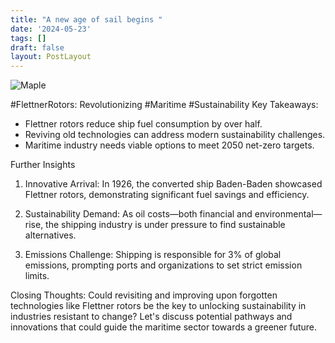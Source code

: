 ```yaml
---
title: "A new age of sail begins "
date: '2024-05-23'
tags: []
draft: false
layout: PostLayout
---
```


<div className="flex justify-center">
  <div className="my-1 w-full px-2 xl:my-1 xl:w-1/2 xl:px-2">
    <img src="https://willpolesa.pythonanywhere.com/static/podcast_thumbnails/thumbnailrecCb2NDen74r2mGE.jpg" alt="Maple" className="mx-auto h-58 w-auto" />
  </div>
</div>

#FlettnerRotors: Revolutionizing #Maritime #Sustainability
Key Takeaways:
- Flettner rotors reduce ship fuel consumption by over half.
- Reviving old technologies can address modern sustainability challenges.
- Maritime industry needs viable options to meet 2050 net-zero targets.

Further Insights
1. Innovative Arrival:
In 1926, the converted ship Baden-Baden showcased Flettner rotors, demonstrating significant fuel savings and efficiency.

2. Sustainability Demand:
As oil costs—both financial and environmental—rise, the shipping industry is under pressure to find sustainable alternatives.

3. Emissions Challenge:
Shipping is responsible for 3% of global emissions, prompting ports and organizations to set strict emission limits.

Closing Thoughts:
Could revisiting and improving upon forgotten technologies like Flettner rotors be the key to unlocking sustainability in industries resistant to change? Let's discuss potential pathways and innovations that could guide the maritime sector towards a greener future.
